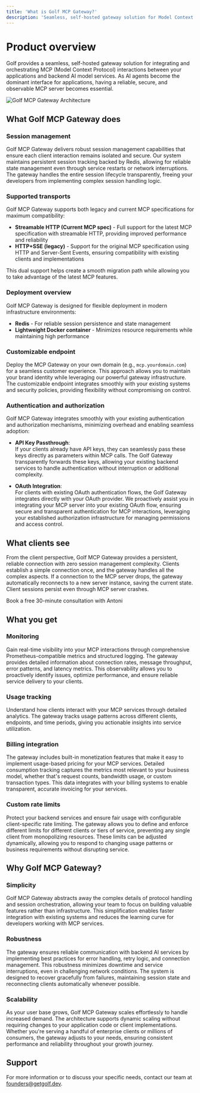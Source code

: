 ```yaml
---
title: 'What is Golf MCP Gateway?'
description: 'Seamless, self-hosted gateway solution for Model Context Protocol (MCP) interactions'
---
```


# Product overview

Golf provides a seamless, self-hosted gateway solution for integrating and orchestrating MCP (Model Context Protocol) interactions between your applications and backend AI model services. As AI agents become the dominant interface for applications, having a reliable, secure, and observable MCP server becomes essential.

![Golf MCP Gateway Architecture](/images/image.png)

## What Golf MCP Gateway does

### Session management

Golf MCP Gateway delivers robust session management capabilities that ensure each client interaction remains isolated and secure. Our system maintains persistent session tracking backed by Redis, allowing for reliable state management even through service restarts or network interruptions. The gateway handles the entire session lifecycle transparently, freeing your developers from implementing complex session handling logic.

### Supported transports

Golf MCP Gateway supports both legacy and current MCP specifications for maximum compatibility:

- **Streamable HTTP (Current MCP spec)** - Full support for the latest MCP specification with streamable HTTP, providing improved performance and reliability
- **HTTP+SSE (legacy)** - Support for the original MCP specification using HTTP and Server-Sent Events, ensuring compatibility with existing clients and implementations

This dual support helps create a smooth migration path while allowing you to take advantage of the latest MCP features.

### Deployment overview

Golf MCP Gateway is designed for flexible deployment in modern infrastructure environments:

- **Redis** - For reliable session persistence and state management
- **Lightweight Docker container** - Minimizes resource requirements while maintaining high performance

### Customizable endpoint

Deploy the MCP Gateway on your own domain (e.g., `mcp.yourdomain.com`) for a seamless customer experience. This approach allows you to maintain your brand identity while leveraging our powerful gateway infrastructure. The customizable endpoint integrates smoothly with your existing systems and security policies, providing flexibility without compromising on control.

### Authentication and authorization

Golf MCP Gateway integrates smoothly with your existing authentication and authorization mechanisms, minimizing overhead and enabling seamless adoption:

- **API Key Passthrough**:  
  If your clients already have API keys, they can seamlessly pass these keys directly as parameters within MCP calls. The Golf Gateway transparently forwards these keys, allowing your existing backend services to handle authentication without interruption or additional complexity.

- **OAuth Integration**:  
  For clients with existing OAuth authentication flows, the Golf Gateway integrates directly with your OAuth provider. We proactively assist you in integrating your MCP server into your existing OAuth flow, ensuring secure and transparent authentication for MCP interactions, leveraging your established authorization infrastructure for managing permissions and access control.

## What clients see

From the client perspective, Golf MCP Gateway provides a persistent, reliable connection with zero session management complexity. Clients establish a simple connection once, and the gateway handles all the complex aspects. If a connection to the MCP server drops, the gateway automatically reconnects to a new server instance, saving the current state. Client sessions persist even through MCP server crashes.

<div className="flex justify-center my-8">
  <CardGroup cols={1}>
    <Card
      title="Ready to explore how Golf MCP Gateway can work for your specific needs?"
      icon="calendar"
      href="https://cal.com/antoni-gmitruk/30min"
    >
      Book a free 30-minute consultation with Antoni
    </Card>
  </CardGroup>
</div>

## What you get

### Monitoring

Gain real-time visibility into your MCP interactions through comprehensive Prometheus-compatible metrics and structured logging. The gateway provides detailed information about connection rates, message throughput, error patterns, and latency metrics. This observability allows you to proactively identify issues, optimize performance, and ensure reliable service delivery to your clients.

### Usage tracking

Understand how clients interact with your MCP services through detailed analytics. The gateway tracks usage patterns across different clients, endpoints, and time periods, giving you actionable insights into service utilization.

### Billing integration

The gateway includes built-in monetization features that make it easy to implement usage-based pricing for your MCP services. Detailed consumption tracking captures the metrics most relevant to your business model, whether that's request counts, bandwidth usage, or custom transaction types. This data integrates with your billing systems to enable transparent, accurate invoicing for your services.

### Custom rate limits

Protect your backend services and ensure fair usage with configurable client-specific rate limiting. The gateway allows you to define and enforce different limits for different clients or tiers of service, preventing any single client from monopolizing resources. These limits can be adjusted dynamically, allowing you to respond to changing usage patterns or business requirements without disrupting service.

## Why Golf MCP Gateway?

### Simplicity

Golf MCP Gateway abstracts away the complex details of protocol handling and session orchestration, allowing your team to focus on building valuable features rather than infrastructure. This simplification enables faster integration with existing systems and reduces the learning curve for developers working with MCP services.

### Robustness

The gateway ensures reliable communication with backend AI services by implementing best practices for error handling, retry logic, and connection management. This robustness minimizes downtime and service interruptions, even in challenging network conditions. The system is designed to recover gracefully from failures, maintaining session state and reconnecting clients automatically whenever possible.

### Scalability

As your user base grows, Golf MCP Gateway scales effortlessly to handle increased demand. The architecture supports dynamic scaling without requiring changes to your application code or client implementations. Whether you're serving a handful of enterprise clients or millions of consumers, the gateway adjusts to your needs, ensuring consistent performance and reliability throughout your growth journey.

## Support

For more information or to discuss your specific needs, contact our team at [founders@getgolf.dev](mailto:founders@getgolf.dev).